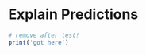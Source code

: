 # Explain Predictions


```r
# remove after test!
print('got here')
```









<!-- OLD -->
<!-- **Summary for discussion:** Now that we feel like we have some pretty complex models that seem to be doing a relatively good job at the problem, it's pretty natural for that complexity to feel overwhelming and to be left feeling like ***now what?*** Therefore, this section will focus around creating solutions that can be used to explain predictions and are also model-agnostic meaning they can be applied to any type of model. The tool I am most familiar with around doing this specific task is **lime**, but there are several of these tools in Python so I might explore some different tools here, but I will start with this one: https://github.com/thomasp85/lime -->

<!-- ====================================== -->

<!-- Ricky dev work for this section below. -->



<!-- - Use lime to explain the predictions made through model-agnostic explanations: https://github.com/thomasp85/lime -->

<!-- - I know there are other alternatives for this in Python so explore those tools more before finalizing this section -->


<!-- - In Python use SHAP: https://www.kaggle.com/dansbecker/shap-values -->